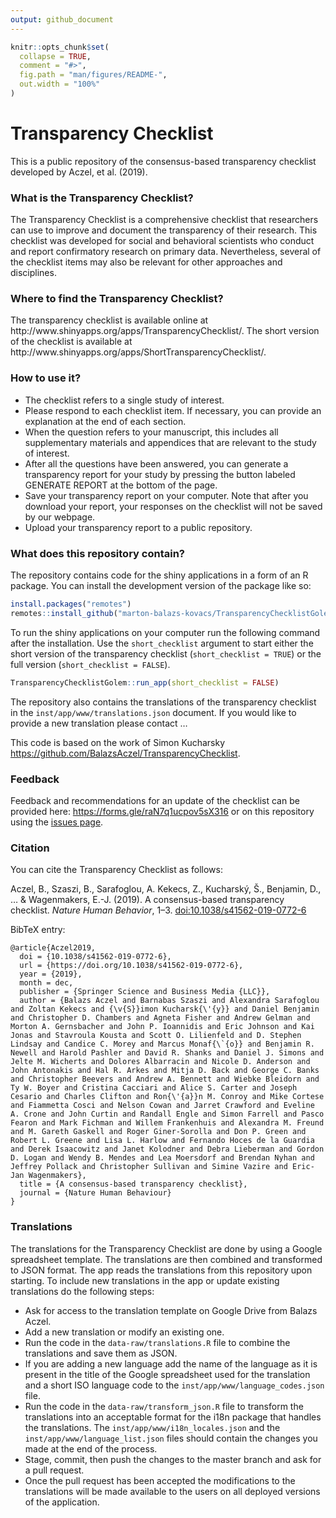 ```yaml
---
output: github_document
---
```


<!-- README.md is generated from README.Rmd. Please edit that file -->

```r
knitr::opts_chunk$set(
  collapse = TRUE,
  comment = "#>",
  fig.path = "man/figures/README-",
  out.width = "100%"
)
```

# Transparency Checklist

<!-- badges: start -->
<!-- badges: end -->

This is a public repository of the consensus-based transparency checklist developed by Aczel, et al. (2019).

### What is the Transparency Checklist?

The Transparency Checklist is a comprehensive checklist that researchers can use to improve and document the transparency of their research. This checklist was developed for social and behavioral scientists who conduct and report confirmatory research on primary data. Nevertheless, several of the checklist items may also be relevant for other approaches and disciplines. 

### Where to find the Transparency Checklist?

The transparency checklist is available online at http://www.shinyapps.org/apps/TransparencyChecklist/. The short version of the checklist is available at http://www.shinyapps.org/apps/ShortTransparencyChecklist/.

### How to use it?

- The checklist refers to a single study of interest.
- Please respond to each checklist item. If necessary, you can provide an explanation at the end of each section. 
- When the question refers to your manuscript, this includes all supplementary materials and appendices that are relevant to the study of interest.
- After all the questions have been answered, you can generate a transparency report for your study by pressing the button labeled GENERATE REPORT at the bottom of the page. 
- Save your transparency report on your computer. Note that after you download your report, your responses on the checklist will not be saved by our webpage.
- Upload your transparency report to a public repository.

### What does this repository contain?

The repository contains code for the shiny applications in a form of an R package. You can install the development version of the package like so:

``` r
install.packages("remotes")
remotes::install_github("marton-balazs-kovacs/TransparencyChecklistGolem")
```

To run the shiny applications on your computer run the following command after the installation. Use the `short_checklist` argument to start either the short version of the transparency checklist (`short_checklist = TRUE`) or the full version (`short_checklist = FALSE`).

``` r
TransparencyChecklistGolem::run_app(short_checklist = FALSE)
```

The repository also contains the translations of the transparency checklist in the `inst/app/www/translations.json` document. If you would like to provide a new translation please contact ...

This code is based on the work of Simon Kucharsky [https://github.com/BalazsAczel/TransparencyChecklist](https://github.com/BalazsAczel/TransparencyChecklist).

### Feedback

Feedback and recommendations for an update of the checklist can be provided here: [https://forms.gle/raN7q1ucpov5sX316](https://forms.gle/raN7q1ucpov5sX316) or on this repository using the [issues page](https://github.com/BalazsAczel/TransparencyChecklist/issues).

### Citation

You can cite the Transparency Checklist as follows: 

Aczel, B., Szaszi, B., Sarafoglou, A. Kekecs, Z., Kucharský, Š., Benjamin, D., ... & Wagenmakers, E.-J. (2019). A consensus-based transparency checklist. *Nature Human Behavior*, 1--3. [doi:10.1038/s41562-019-0772-6](https://doi.org/10.1038/s41562-019-0772-6)

BibTeX entry:

```
@article{Aczel2019,
  doi = {10.1038/s41562-019-0772-6},
  url = {https://doi.org/10.1038/s41562-019-0772-6},
  year = {2019},
  month = dec,
  publisher = {Springer Science and Business Media {LLC}},
  author = {Balazs Aczel and Barnabas Szaszi and Alexandra Sarafoglou and Zoltan Kekecs and {\v{S}}imon Kucharsk{\'{y}} and Daniel Benjamin and Christopher D. Chambers and Agneta Fisher and Andrew Gelman and Morton A. Gernsbacher and John P. Ioannidis and Eric Johnson and Kai Jonas and Stavroula Kousta and Scott O. Lilienfeld and D. Stephen Lindsay and Candice C. Morey and Marcus Monaf{\`{o}} and Benjamin R. Newell and Harold Pashler and David R. Shanks and Daniel J. Simons and Jelte M. Wicherts and Dolores Albarracin and Nicole D. Anderson and John Antonakis and Hal R. Arkes and Mitja D. Back and George C. Banks and Christopher Beevers and Andrew A. Bennett and Wiebke Bleidorn and Ty W. Boyer and Cristina Cacciari and Alice S. Carter and Joseph Cesario and Charles Clifton and Ron{\'{a}}n M. Conroy and Mike Cortese and Fiammetta Cosci and Nelson Cowan and Jarret Crawford and Eveline A. Crone and John Curtin and Randall Engle and Simon Farrell and Pasco Fearon and Mark Fichman and Willem Frankenhuis and Alexandra M. Freund and M. Gareth Gaskell and Roger Giner-Sorolla and Don P. Green and Robert L. Greene and Lisa L. Harlow and Fernando Hoces de la Guardia and Derek Isaacowitz and Janet Kolodner and Debra Lieberman and Gordon D. Logan and Wendy B. Mendes and Lea Moersdorf and Brendan Nyhan and Jeffrey Pollack and Christopher Sullivan and Simine Vazire and Eric-Jan Wagenmakers},
  title = {A consensus-based transparency checklist},
  journal = {Nature Human Behaviour}
}
```

### Translations

The translations for the Transparency Checklist are done by using a Google spreadsheet template. The translations are then combined and transformed to JSON format. The app reads the translations from this repository upon starting. To include new translations in the app or update existing translations do the following steps:

* Ask for access to the translation template on Google Drive from Balazs Aczel.
* Add a new translation or modify an existing one.
* Run the code in the `data-raw/translations.R` file to combine the translations and save them as JSON.
* If you are adding a new language add the name of the language as it is present in the title of the Google spreadsheet used for the translation and a short ISO language code to the `inst/app/www/language_codes.json` file.
* Run the code in the `data-raw/transform_json.R` file to transform the translations into an acceptable format for the i18n package that handles the translations. The `inst/app/www/i18n_locales.json` and the `inst/app/www/language_list.json` files should contain the changes you made at the end of the process.
* Stage, commit, then push the changes to the master branch and ask for a pull request.
* Once the pull request has been accepted the modifications to the translations will be made available to the users on all deployed versions of the application.
